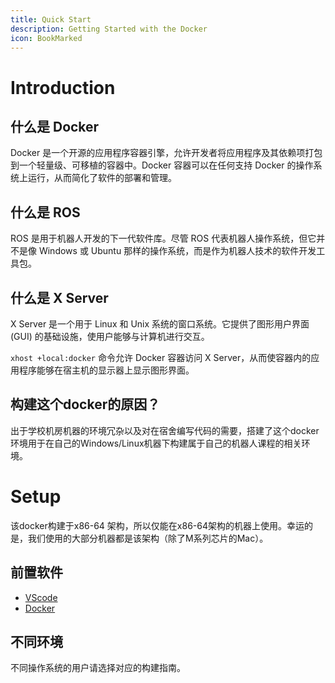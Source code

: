 ```yaml
---
title: Quick Start
description: Getting Started with the Docker
icon: BookMarked
---
```


# Introduction 

## 什么是 Docker

Docker 是一个开源的应用程序容器引擎，允许开发者将应用程序及其依赖项打包到一个轻量级、可移植的容器中。Docker 容器可以在任何支持 Docker 的操作系统上运行，从而简化了软件的部署和管理。

## 什么是 ROS

ROS 是用于机器人开发的下一代软件库。尽管 ROS 代表机器人操作系统，但它并不是像 Windows 或 Ubuntu 那样的操作系统，而是作为机器人技术的软件开发工具包。

## 什么是 X Server

X Server 是一个用于 Linux 和 Unix 系统的窗口系统。它提供了图形用户界面 (GUI) 的基础设施，使用户能够与计算机进行交互。

`xhost +local:docker` 命令允许 Docker 容器访问 X Server，从而使容器内的应用程序能够在宿主机的显示器上显示图形界面。

## 构建这个docker的原因？

出于学校机房机器的环境冗杂以及对在宿舍编写代码的需要，搭建了这个docker环境用于在自己的Windows/Linux机器下构建属于自己的机器人课程的相关环境。


# Setup

<Callout title="构建环境">该docker构建于x86-64 架构，所以仅能在x86-64架构的机器上使用。幸运的是，我们使用的大部分机器都是该架构（除了M系列芯片的Mac）。</Callout>

## 前置软件

- [VScode](https://code.visualstudio.com/)
- [Docker](https://www.docker.com/)



## 不同环境

不同操作系统的用户请选择对应的构建指南。
<Cards>
  <Card title="For Windows Users" href="/docs/setupForWindows" />
  <Card title="For Linux Users" href="/docs/usageForLinux" />
</Cards>